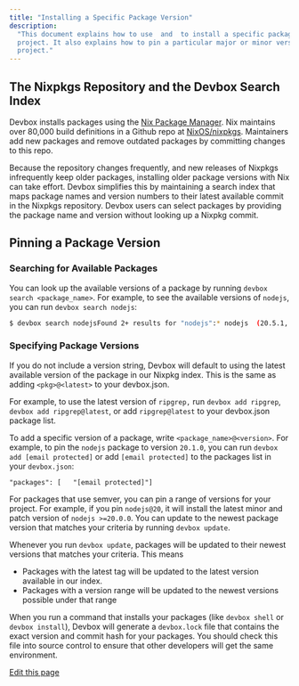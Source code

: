 ```yaml
---
title: "Installing a Specific Package Version"
description:
  "This document explains how to use  and  to install a specific package version in your Devbox
  project. It also explains how to pin a particular major or minor version for the package in your
  project."
---
```


## The Nixpkgs Repository and the Devbox Search Index[​](#the-nixpkgs-repository-and-the-devbox-search-index "Direct link to The Nixpkgs Repository and the Devbox Search Index")

Devbox installs packages using the [Nix Package Manager](https://nixos.org). Nix maintains over
80,000 build definitions in a Github repo at [NixOS/nixpkgs](https://github.com/NixOS/nixpkgs).
Maintainers add new packages and remove outdated packages by committing changes to this repo.

Because the repository changes frequently, and new releases of Nixpkgs infrequently keep older
packages, installing older package versions with Nix can take effort. Devbox simplifies this by
maintaining a search index that maps package names and version numbers to their latest available
commit in the Nixpkgs repository. Devbox users can select packages by providing the package name and
version without looking up a Nixpkg commit.

## Pinning a Package Version[​](#pinning-a-package-version "Direct link to Pinning a Package Version")

### Searching for Available Packages[​](#searching-for-available-packages "Direct link to Searching for Available Packages")

You can look up the available versions of a package by running `devbox search <package_name>`. For
example, to see the available versions of `nodejs`, you can run `devbox search nodejs`:

```bash
$ devbox search nodejsFound 2+ results for "nodejs":* nodejs  (20.5.1, 20.5.0, 20.4.0, 20.3.1, 20.3.0, 20.2.0, 20.1.0, 20.0.0, 19.9.0, 19.8.1)* nodejs-slim  (20.5.1, 20.5.0, 20.4.0, 20.3.1, 20.3.0, 20.2.0, 20.1.0, 20.0.0, 19.9.0, 19.8.1)Warning: Showing top 10 results and truncated versions. Use --show-all to show all.
```

### Specifying Package Versions[​](#specifying-package-versions "Direct link to Specifying Package Versions")

If you do not include a version string, Devbox will default to using the latest available version of
the package in our Nixpkg index. This is the same as adding `<pkg>@<latest>` to your devbox.json.

For example, to use the latest version of `ripgrep,` run `devbox add ripgrep`,
`devbox add ripgrep@latest`, or add `ripgrep@latest` to your devbox.json package list.

To add a specific version of a package, write `<package_name>@<version>`. For example, to pin the
`nodejs` package to version `20.1.0`, you can run `devbox add [email protected]` or add
`[email protected]` to the packages list in your `devbox.json`:

```
"packages": [	"[email protected]"]
```

For packages that use semver, you can pin a range of versions for your project. For example, if you
pin `nodejs@20`, it will install the latest minor and patch version of `nodejs >=20.0.0`. You can
update to the newest package version that matches your criteria by running `devbox update`.

Whenever you run `devbox update`, packages will be updated to their newest versions that matches
your criteria. This means

- Packages with the latest tag will be updated to the latest version available in our index.
- Packages with a version range will be updated to the newest versions possible under that range

When you run a command that installs your packages (like `devbox shell` or `devbox install`), Devbox
will generate a `devbox.lock` file that contains the exact version and commit hash for your
packages. You should check this file into source control to ensure that other developers will get
the same environment.

[Edit this page](https://github.com/jetify-com/devbox/tree/main/docs/app/docs/guides/pinning-packages.md)
